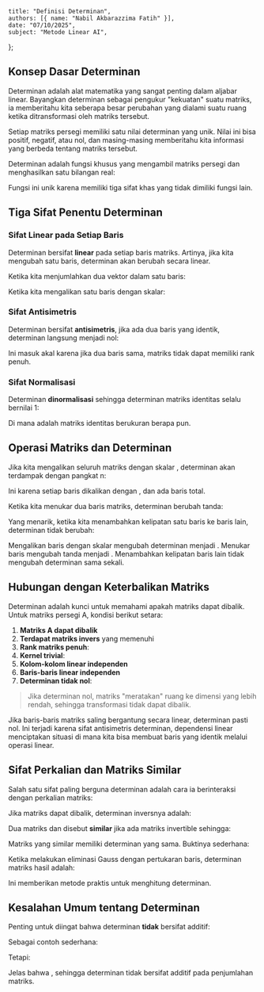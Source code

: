     title: "Definisi Determinan",
    authors: [{ name: "Nabil Akbarazzima Fatih" }],
    date: "07/10/2025",
    subject: "Metode Linear AI",
};

## Konsep Dasar Determinan

Determinan adalah alat matematika yang sangat penting dalam aljabar linear. Bayangkan determinan sebagai pengukur "kekuatan" suatu matriks, ia memberitahu kita seberapa besar perubahan yang dialami suatu ruang ketika ditransformasi oleh matriks tersebut.

Setiap matriks persegi memiliki satu nilai determinan yang unik. Nilai ini bisa positif, negatif, atau nol, dan masing-masing memberitahu kita informasi yang berbeda tentang matriks tersebut.

Determinan adalah fungsi khusus yang mengambil matriks persegi dan menghasilkan satu bilangan real:

<BlockMath math="\det : \mathbb{R}^{n \times n} \to \mathbb{R} : A \mapsto \det A" />

Fungsi ini unik karena memiliki tiga sifat khas yang tidak dimiliki fungsi lain.

## Tiga Sifat Penentu Determinan

### Sifat Linear pada Setiap Baris

Determinan bersifat **linear** pada setiap baris matriks. Artinya, jika kita mengubah satu baris, determinan akan berubah secara linear.

Ketika kita menjumlahkan dua vektor dalam satu baris:

<MathContainer>
<BlockMath math="\det \begin{pmatrix} a_1 \\ \vdots \\ a_i + a_i' \\ \vdots \\ a_n \end{pmatrix} = \det \begin{pmatrix} a_1 \\ \vdots \\ a_i \\ \vdots \\ a_n \end{pmatrix}" />
<BlockMath math="+ \det \begin{pmatrix} a_1 \\ \vdots \\ a_i' \\ \vdots \\ a_n \end{pmatrix}" />
</MathContainer>

Ketika kita mengalikan satu baris dengan skalar:

<MathContainer>
<BlockMath math="\det \begin{pmatrix} a_1 \\ \vdots \\ \lambda \cdot a_i \\ \vdots \\ a_n \end{pmatrix}" />
<BlockMath math="= \lambda \cdot \det \begin{pmatrix} a_1 \\ \vdots \\ a_i \\ \vdots \\ a_n \end{pmatrix}" />
</MathContainer>

### Sifat Antisimetris

Determinan bersifat **antisimetris**, jika ada dua baris yang identik, determinan langsung menjadi nol:

<BlockMath math="\det \begin{pmatrix} \vdots \\ a \\ \vdots \\ a \\ \vdots \end{pmatrix} = 0" />

Ini masuk akal karena jika dua baris sama, matriks tidak dapat memiliki rank penuh.

### Sifat Normalisasi

Determinan **dinormalisasi** sehingga determinan matriks identitas selalu bernilai 1:

<BlockMath math="\det I = 1" />

Di mana <InlineMath math="I" /> adalah matriks identitas berukuran berapa pun.

## Operasi Matriks dan Determinan

Jika kita mengalikan seluruh matriks dengan skalar <InlineMath math="\lambda" />, determinan akan terdampak dengan pangkat n:

<BlockMath math="\det(\lambda A) = \lambda^n \cdot \det A" />

Ini karena setiap baris dikalikan dengan <InlineMath math="\lambda" />, dan ada <InlineMath math="n" /> baris total.

Ketika kita menukar dua baris matriks, determinan berubah tanda:

<BlockMath math="\det B = -\det A" />

Yang menarik, ketika kita menambahkan kelipatan satu baris ke baris lain, determinan tidak berubah:

<MathContainer>
<BlockMath math="\det \begin{pmatrix} \vdots \\ a_j \\ \vdots \\ a_i + \lambda a_j \\ \vdots \end{pmatrix}" />
<BlockMath math="= \det \begin{pmatrix} \vdots \\ a_j \\ \vdots \\ a_i \\ \vdots \end{pmatrix}" />
</MathContainer>

Mengalikan baris dengan skalar <InlineMath math="\lambda \neq 0" /> mengubah determinan menjadi <InlineMath math="\det A' = \lambda \cdot \det A" />. Menukar baris mengubah tanda menjadi <InlineMath math="\det A' = -\det A" />. Menambahkan kelipatan baris lain tidak mengubah determinan sama sekali.

## Hubungan dengan Keterbalikan Matriks

Determinan adalah kunci untuk memahami apakah matriks dapat dibalik. Untuk matriks persegi A, kondisi berikut setara:

1. **Matriks A dapat dibalik**
2. **Terdapat matriks invers** <InlineMath math="A^{-1}" /> yang memenuhi <InlineMath math="AA^{-1} = I" />
3. **Rank matriks penuh**: <InlineMath math="\text{rank}(A) = n" />
4. **Kernel trivial**: <InlineMath math="\ker(A) = \{0\}" />
5. **Kolom-kolom linear independen**
6. **Baris-baris linear independen**
7. **Determinan tidak nol**: <InlineMath math="\det A \neq 0" />

> Jika determinan nol, matriks "meratakan" ruang ke dimensi yang lebih rendah, sehingga transformasi tidak dapat dibalik.

Jika baris-baris matriks saling bergantung secara linear, determinan pasti nol. Ini terjadi karena sifat antisimetris determinan, dependensi linear menciptakan situasi di mana kita bisa membuat baris yang identik melalui operasi linear.

## Sifat Perkalian dan Matriks Similar

Salah satu sifat paling berguna determinan adalah cara ia berinteraksi dengan perkalian matriks:

<BlockMath math="\det(AB) = \det A \cdot \det B" />

Jika matriks <InlineMath math="A" /> dapat dibalik, determinan inversnya adalah:

<BlockMath math="\det(A^{-1}) = \frac{1}{\det A}" />

Dua matriks <InlineMath math="A" /> dan <InlineMath math="B" /> disebut **similar** jika ada matriks invertible <InlineMath math="S" /> sehingga:

<BlockMath math="B = S^{-1}AS" />

Matriks yang similar memiliki determinan yang sama. Buktinya sederhana:

<MathContainer>
<BlockMath math="\det B = \det(S^{-1}AS)" />
<BlockMath math="= \det(S^{-1}) \cdot \det A \cdot \det S" />
<BlockMath math="= \frac{1}{\det S} \cdot \det A \cdot \det S = \det A" />
</MathContainer>

Ketika melakukan eliminasi Gauss dengan <InlineMath math="p" /> pertukaran baris, determinan matriks hasil <InlineMath math="R" /> adalah:

<BlockMath math="\det R = (-1)^p \cdot \det A" />

Ini memberikan metode praktis untuk menghitung determinan.

## Kesalahan Umum tentang Determinan

Penting untuk diingat bahwa determinan **tidak** bersifat additif:

<BlockMath math="\det(A + B) \neq \det A + \det B" />

Sebagai contoh sederhana:

<MathContainer>
<BlockMath math="\det\left(\begin{pmatrix} 1 & 0 \\ 0 & 1 \end{pmatrix} + \begin{pmatrix} 1 & 0 \\ 0 & 1 \end{pmatrix}\right)" />
<BlockMath math="= \det\begin{pmatrix} 2 & 0 \\ 0 & 2 \end{pmatrix} = 4" />
</MathContainer>

Tetapi:

<MathContainer>
<BlockMath math="\det\begin{pmatrix} 1 & 0 \\ 0 & 1 \end{pmatrix} + \det\begin{pmatrix} 1 & 0 \\ 0 & 1 \end{pmatrix}" />
<BlockMath math="= 1 + 1 = 2" />
</MathContainer>

Jelas bahwa <InlineMath math="4 \neq 2" />, sehingga determinan tidak bersifat additif pada penjumlahan matriks.